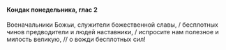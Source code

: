 #### Кондак понедельника, глас 2

Военачальники Божьи, служители божественной славы, / бесплотных чинов предводители и людей наставники, / испросите нам полезное и милость великую, // о вожди бесплотных cил!
